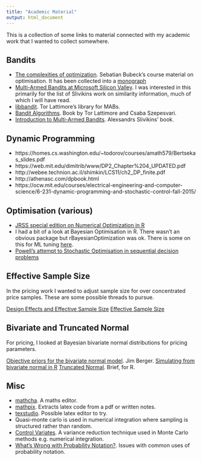 ```yaml
---
title: "Academic Material"
output: html_document
---
```


This is a collection of some links to material connected with my academic work that I wanted to collect somewhere.

## Bandits

+ [The complexities of optimization](https://blogs.princeton.edu/imabandit/orf523-the-complexities-of-optimization/). Sebatian Bubeck's course material on optimisation. It has been collected into a [monograph](https://arxiv.org/abs/1405.4980)
+ [Multi-Armed Bandits at Microsoft Silicon Valley](http://slivkins.com/work/bandits-svc/). I was interested in this primarily for the list of Slivikins work on similarity information, much of which I will have read.
+ [libbandit](https://github.com/tor/libbandit). Tor Lattimore's library for MABs.
+ [Bandit Algorithms](https://tor-lattimore.com/downloads/book/book.pdf). Book by Tor Lattimore and Csaba Szepesvari.
+ [Introduction to Multi-Armed Bandits](https://arxiv.org/abs/1904.07272). Alexsandrs Slivikins' book.

## Dynamic Programming

+ https://homes.cs.washington.edu/~todorov/courses/amath579/Bertsekas_slides.pdf
+ https://web.mit.edu/dimitrib/www/DP2_Chapter%204_UPDATED.pdf
+ http://webee.technion.ac.il/shimkin/LCS11/ch2_DP_finite.pdf
+ http://athenasc.com/dpbook.html
+ https://ocw.mit.edu/courses/electrical-engineering-and-computer-science/6-231-dynamic-programming-and-stochastic-control-fall-2015/

## Optimisation (various)

+ [JRSS special edition on Numerical Optimization in R](https://www.jstatsoft.org/issue/view/v060)
+ I had a bit of a look at Bayesian Optimisation in R. There wasn't an obvious package but rBayesianOptimization was ok. There is some on this for ML tuning [here](https://www.r-bloggers.com/bayesian-optimization-of-machine-learning-models/).
+ [Powell's attempt to Stochastic Optimisation in sequential decision problems](https://castlelab.princeton.edu/jungle)

## Effective Sample Size

In the pricing work I wanted to adjust sample size for over concentrated price samples. These are some possible threads to pursue.

[Design Effects and Effective Sample Size](https://docs.displayr.com/wiki/Design_Effects_and_Effective_Sample_Size)
[Effective Sample Size](https://golem.ph.utexas.edu/category/2014/12/effective_sample_size.html)

## Bivariate and Truncated Normal

For pricing, I looked at Bayesian bivariate normal distributions for pricing parameters. 

[Objective priors for the bivariate normal model](https://projecteuclid.org/euclid.aos/1205420525). Jim Berger.
[Simulating from bivariate normal in R](https://blog.revolutionanalytics.com/2016/08/simulating-form-the-bivariate-normal-distribution-in-r-1.html)
[Truncated Normal](https://www.r-bloggers.com/truncated-normal-distribution/amp/). Brief, for R.

## Misc

+ [mathcha](https://www.mathcha.io/). A maths editor.
+ [mathpix](https://mathpix.com/). Extracts latex code from a pdf or written notes.
+ [texstudio](https://www.texstudio.org/). Possible latex editor to try.
+ Quasi-monte carlo is used in numerical integration where sampling is structured rather than random.
+ [Control Variates](https://en.wikipedia.org/wiki/Control_variates). A variance reduction technique used in Monte Carlo methods e.g. numerical integration.
+ [What’s Wrong with Probability Notation?](https://lingpipe-blog.com/2009/10/13/whats-wrong-with-probability-notation/). Issues with common uses of probability notation.